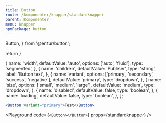 ```yaml
---
title: Button
route: /komponenter/knapper/standardknapper
parent: Komponenter
menu: Knapper
npmPackage: button
---
```


  Button,
} from '@entur/button';

  return <SEO title={props.pageContext.frontmatter.title} description={props.pageContext.frontmatter.description} pathname={props.pageContext.frontmatter.route} />
}

  {
    name: 'width',
    defaultValue: 'auto',
    options: ['auto', 'fluid'],
    type: 'segmented',
  },
  {
    name: 'children',
    defaultValue: 'Publiser',
    type: 'string',
    label: 'Button text',
  },
  {
    name: 'variant',
    options: ['primary', 'secondary', 'success', 'negative'],
    defaultValue: 'primary',
    type: 'dropdown',
  },
  {
    name: 'size',
    options: ['small', 'medium', 'large'],
    defaultValue: 'medium',
    type: 'dropdown',
  },
  {
    name: 'disabled',
    defaultValue: false,
    type: 'boolean',
  },
  {
    name: 'loading',
    defaultValue: false,
    type: 'boolean',
  },
];



```jsx
<Button variant="primary">Test</Button>
```

<Playground code={`<Button></Button>`} props={standardknapper} />

<Props componentName="Button" />



